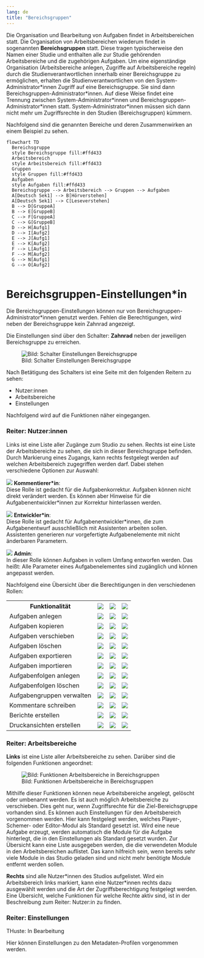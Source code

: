 ```yaml
---
lang: de
title: "Bereichsgruppen"
---
```


Die Organisation und Bearbeitung von Aufgaben findet in Arbeitsbereichen statt. Die Organisation von Arbeitsbereichen wiederum findet in sogenannten **Bereichsgruppen** statt. Diese tragen typischerweise den Namen einer Studie und enthalten alle zur Studie gehörenden Arbeitsbereiche und die zugehörigen Aufgaben. Um eine eigenständige Organisation (Arbeitsbereiche anlegen, Zugriffe auf Arbeitsbereiche regeln) durch die Studienverantwortlichen innerhalb einer Bereichsgruppe zu ermöglichen, erhalten die Studienverantwortlichen von den System-Administrator\*innen Zugriff auf eine Bereichsgruppe. Sie sind dann Bereichsgruppen-Administrator\*innen. Auf diese Weise findet eine Trennung zwischen System-Administrator\*innen und Bereichsgruppen-Administrator\*innen statt. System-Administrator\*innen müssen sich dann nicht mehr um Zugriffsrechte in den Studien (Bereichsgruppen) kümmern.

Nachfolgend sind die genannten Bereiche und deren Zusammenwirken an einem Beispiel zu sehen.

```mermaid
flowchart TD
  Bereichsgruppe
  style Bereichsgruppe fill:#ffd433
  Arbeitsbereich
  style Arbeitsbereich fill:#ffd433
  Gruppen
  style Gruppen fill:#ffd433
  Aufgaben
  style Aufgaben fill:#ffd433
  Bereichsgruppe --> Arbeitsbereich --> Gruppen --> Aufgaben
  A[Deutsch Sek1] --> B[Hörverstehen]
  A[Deutsch Sek1] --> C[Leseverstehen]
  B --> D[GruppeA]
  B --> E[GruppeB]
  C --> F[GruppeA]
  C --> G[GruppeB]
  D --> H[Aufg1]
  D --> I[Aufg2]
  E --> J[Aufg1]
  E --> K[Aufg2]
  F --> L[Aufg1]
  F --> M[Aufg2]
  G --> N[Aufg1]
  G --> O[Aufg2]
  
```

# Bereichsgruppen-Einstellungen\*in

::: {.callout-note}
Die Bereichsgruppen-Einstellungen können nur von Bereichsgruppen-Administrator\*innen genutzt werden. Fehlen die Berechtigungen, wird neben der Bereichsgruppe kein Zahnrad angezeigt.
:::

Die Einstellungen sind über den Schalter: **Zahnrad** neben der jeweiligen Bereichsgruppe zu erreichen.

![Bild: Schalter Einstellungen Bereichsgruppe](Schalter_Einstellungen_Bereich.png){fig-align="left"}

Nach Betätigung des Schalters ist eine Seite mit den folgenden Reitern zu sehen:

* Nutzer:innen
* Arbeitsbereiche
* Einstellungen

Nachfolgend wird auf die Funktionen näher eingegangen.

### Reiter: Nutzer:innen

Links ist eine Liste aller Zugänge zum Studio zu sehen. Rechts ist eine Liste der Arbeitsbereiche zu sehen, die sich in dieser Bereichsgruppe befinden. Durch Markierung eines Zugangs, kann rechts festgelegt werden auf welchen Arbeitsbereich zugegriffen werden darf. Dabei stehen verschiedene Optionen zur Auswahl:

![](Symbol_Zugriff_Kommentierer.png) **Kommentierer\*in**:<br> 
Diese Rolle ist gedacht für die Aufgabenkorrektur. Aufgaben können nicht direkt verändert werden. Es können aber Hinweise für die Aufgabenentwickler\*innen zur Korrektur hinterlassen werden.

![](Symbol_Zugriff_Dev.png) **Entwickler\*in**:<br>
Diese Rolle ist gedacht für Aufgabenentwickler\*innen, die zum Aufgabenentwurf ausschließlich mit Assistenten arbeiten sollen. Assistenten generieren nur vorgefertigte Aufgabenelemente mit nicht änderbaren Parametern.

![](Symbol_Zugriff_Admin.png) **Admin**:<br>
In dieser Rolle können Aufgaben in vollem Umfang entworfen werden. Das heißt: Alle Parameter eines Aufgabenelementes sind zugänglich und können angepasst werden.

Nachfolgend eine Übersicht über die Berechtigungen in den verschiedenen Rollen:

```{=html}
<table>
<tr>
    <th><b>Funktionalität</b></th>
    <th align=center><img src="Symbol_Zugriff_Kommentierer.png" ></th>
    <th align=center><img src="Symbol_Zugriff_Dev.png" ></th>
    <th align=center><img src="Symbol_Zugriff_Admin.png" ></th>
</tr>
<tr>
    <td>Aufgaben anlegen</td>
    <td align=center><img src="Symbol_kein_Zugriff.png" ></td>
    <td align=center><img src="Symbol_Zugriff_erlaubt.png" ></td>
    <td align=center><img src="Symbol_Zugriff_erlaubt.png" ></td>
</tr>
<tr>
    <td>Aufgaben kopieren</td>
    <td align=center><img src="Symbol_Zugriff_erlaubt.png" ></td>
    <td align=center><img src="Symbol_Zugriff_erlaubt.png" ></td>
    <td align=center><img src="Symbol_Zugriff_erlaubt.png" ></td>
</tr>
<tr>
    <td>Aufgaben verschieben</td>
    <td align=center><img src="Symbol_kein_Zugriff.png" ></td>
    <td align=center><img src="Symbol_kein_Zugriff.png" ></td>
    <td align=center><img src="Symbol_Zugriff_erlaubt.png" ></td>
</tr>
<tr>
    <td>Aufgaben löschen</td>
    <td align=center><img src="Symbol_kein_Zugriff.png" ></td>
    <td align=center><img src="Symbol_kein_Zugriff.png" ></td>
    <td align=center><img src="Symbol_Zugriff_erlaubt.png" ></td>
</tr>
<tr>
    <td>Aufgaben exportieren</td>
    <td align=center><img src="Symbol_Zugriff_erlaubt.png" ></td>
    <td align=center><img src="Symbol_Zugriff_erlaubt.png" ></td>
    <td align=center><img src="Symbol_Zugriff_erlaubt.png" ></td>
</tr>
<tr>
    <td>Aufgaben importieren</td>
    <td align=center><img src="Symbol_kein_Zugriff.png" ></td>
    <td align=center><img src="Symbol_kein_Zugriff.png" ></td>
    <td align=center><img src="Symbol_Zugriff_erlaubt.png" ></td>
</tr>
<tr>
    <td>Aufgabenfolgen anlegen</td>
    <td align=center><img src="Symbol_kein_Zugriff.png" ></td>
    <td align=center><img src="Symbol_kein_Zugriff.png" ></td>
    <td align=center><img src="Symbol_Zugriff_erlaubt.png" ></td>
</tr>
<tr>
    <td>Aufgabenfolgen löschen</td>
    <td align=center><img src="Symbol_kein_Zugriff.png" ></td>
    <td align=center><img src="Symbol_kein_Zugriff.png" ></td>
    <td align=center><img src="Symbol_Zugriff_erlaubt.png" ></td>
</tr>
<tr>
    <td>Aufgabengruppen verwalten</td>
    <td align=center><img src="Symbol_kein_Zugriff.png" ></td>
    <td align=center><img src="Symbol_kein_Zugriff.png" ></td>
    <td align=center><img src="Symbol_Zugriff_erlaubt.png" ></td>
</tr>
<tr>
    <td>Kommentare schreiben</td>
    <td align=center><img src="Symbol_Zugriff_erlaubt.png" ></td>
    <td align=center><img src="Symbol_Zugriff_erlaubt.png" ></td>
    <td align=center><img src="Symbol_Zugriff_erlaubt.png" ></td>
</tr>
<tr>
    <td>Berichte erstellen</td>
    <td align=center><img src="Symbol_Zugriff_erlaubt.png" ></td>
    <td align=center><img src="Symbol_Zugriff_erlaubt.png" ></td>
    <td align=center><img src="Symbol_Zugriff_erlaubt.png" ></td>
</tr>
<tr>
    <td>Druckansichten erstellen</td>
    <td align=center><img src="Symbol_Zugriff_erlaubt.png" ></td>
    <td align=center><img src="Symbol_Zugriff_erlaubt.png" ></td>
    <td align=center><img src="Symbol_Zugriff_erlaubt.png" ></td>
</tr>
</table>

```

### Reiter: Arbeitsbereiche

**Links** ist eine Liste aller Arbeitsbereiche zu sehen. Darüber sind die folgenden Funktionen angeordnet:

![Bild: Funktionen Arbeitsbereiche in Bereichsgruppen](Funktionen_Arbeitsbereiche_Bereichsgruppe.png){fig-align="left"}

Mithilfe dieser Funktionen können neue Arbeitsbereiche angelegt, gelöscht oder umbenannt werden. Es ist auch möglich Arbeitsbereiche zu verschieben. Dies geht nur, wenn Zugriffsrechte für die Ziel-Bereichsgruppe vorhanden sind. Es können auch Einstellungen für den Arbeitsbereich vorgenommen werden. Hier kann festgelegt werden, welches Player-, Schemer- oder Editor-Modul als Standard gesetzt ist. Wird eine neue Aufgabe erzeugt, werden automatisch die Module für die Aufgabe hinterlegt, die in den Einstellungen als Standard gesetzt wurden. Zur Übersicht kann eine Liste ausgegeben werden, die die verwendeten Module in den Arbeitsbereichen auflistet. Das kann hilfreich sein, wenn bereits sehr viele Module in das Studio geladen sind und nicht mehr benötigte Module entfernt werden sollen.

**Rechts** sind alle Nutzer\*innen des Studios aufgelistet. Wird ein Arbeitsbereich links markiert, kann eine Nutzer\*innen rechts dazu ausgewählt werden und die Art der Zugriffsberechtigung festgelegt werden. Eine Übersicht, welche Funktionen für welche Rechte aktiv sind, ist in der Beschreibung zum Reiter: Nutzer:in zu finden.

### Reiter: Einstellungen

::: {.callout-note}
THuste: In Bearbeitung
:::

Hier können Einstellungen zu den Metadaten-Profilen vorgenommen werden.
